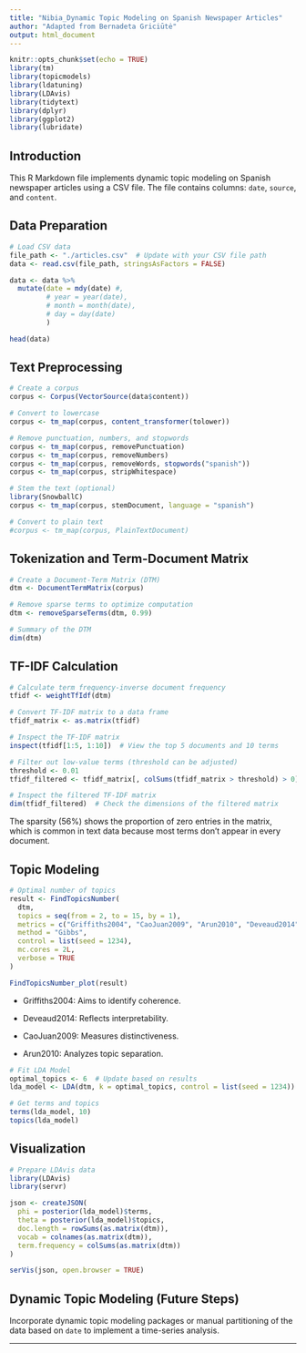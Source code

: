 ```yaml
---
title: "Nibia_Dynamic Topic Modeling on Spanish Newspaper Articles"
author: "Adapted from Bernadeta Griciūtė"
output: html_document
---
```


```r
knitr::opts_chunk$set(echo = TRUE)
library(tm)
library(topicmodels)
library(ldatuning)
library(LDAvis)
library(tidytext)
library(dplyr)
library(ggplot2)
library(lubridate)
```

## Introduction

This R Markdown file implements dynamic topic modeling on Spanish newspaper articles using a CSV file. The file contains columns: `date`, `source`, and `content`.

## Data Preparation

```r
# Load CSV data
file_path <- "./articles.csv"  # Update with your CSV file path
data <- read.csv(file_path, stringsAsFactors = FALSE)

data <- data %>%
  mutate(date = mdy(date) #,
         # year = year(date),
         # month = month(date),
         # day = day(date)
         )

head(data)
```

## Text Preprocessing

```r
# Create a corpus
corpus <- Corpus(VectorSource(data$content))

# Convert to lowercase
corpus <- tm_map(corpus, content_transformer(tolower))

# Remove punctuation, numbers, and stopwords
corpus <- tm_map(corpus, removePunctuation)
corpus <- tm_map(corpus, removeNumbers)
corpus <- tm_map(corpus, removeWords, stopwords("spanish"))
corpus <- tm_map(corpus, stripWhitespace)

# Stem the text (optional)
library(SnowballC)
corpus <- tm_map(corpus, stemDocument, language = "spanish")

# Convert to plain text
#corpus <- tm_map(corpus, PlainTextDocument)

```

## Tokenization and Term-Document Matrix

```r
# Create a Document-Term Matrix (DTM)
dtm <- DocumentTermMatrix(corpus)

# Remove sparse terms to optimize computation
dtm <- removeSparseTerms(dtm, 0.99)

# Summary of the DTM
dim(dtm)
```

## TF-IDF Calculation

```r
# Calculate term frequency-inverse document frequency
tfidf <- weightTfIdf(dtm)

# Convert TF-IDF matrix to a data frame
tfidf_matrix <- as.matrix(tfidf)

# Inspect the TF-IDF matrix
inspect(tfidf[1:5, 1:10])  # View the top 5 documents and 10 terms

# Filter out low-value terms (threshold can be adjusted)
threshold <- 0.01
tfidf_filtered <- tfidf_matrix[, colSums(tfidf_matrix > threshold) > 0]

# Inspect the filtered TF-IDF matrix
dim(tfidf_filtered)  # Check the dimensions of the filtered matrix

```

The sparsity (56%) shows the proportion of zero entries in the matrix, which is common in text data because most terms don't appear in every document.

## Topic Modeling

```r
# Optimal number of topics
result <- FindTopicsNumber(
  dtm,
  topics = seq(from = 2, to = 15, by = 1),
  metrics = c("Griffiths2004", "CaoJuan2009", "Arun2010", "Deveaud2014"),
  method = "Gibbs",
  control = list(seed = 1234),
  mc.cores = 2L,
  verbose = TRUE
)

FindTopicsNumber_plot(result)

```

-   Griffiths2004: Aims to identify coherence.

-   Deveaud2014: Reflects interpretability.

-   CaoJuan2009: Measures distinctiveness.

-   Arun2010: Analyzes topic separation.

```r

# Fit LDA Model
optimal_topics <- 6  # Update based on results
lda_model <- LDA(dtm, k = optimal_topics, control = list(seed = 1234))

```

```r

# Get terms and topics
terms(lda_model, 10)
topics(lda_model)
```

## Visualization

```r
# Prepare LDAvis data
library(LDAvis)
library(servr)

json <- createJSON(
  phi = posterior(lda_model)$terms,
  theta = posterior(lda_model)$topics,
  doc.length = rowSums(as.matrix(dtm)),
  vocab = colnames(as.matrix(dtm)),
  term.frequency = colSums(as.matrix(dtm))
)

serVis(json, open.browser = TRUE)
```

## Dynamic Topic Modeling (Future Steps)

Incorporate dynamic topic modeling packages or manual partitioning of the data based on `date` to implement a time-series analysis.

------------------------------------------------------------------------
